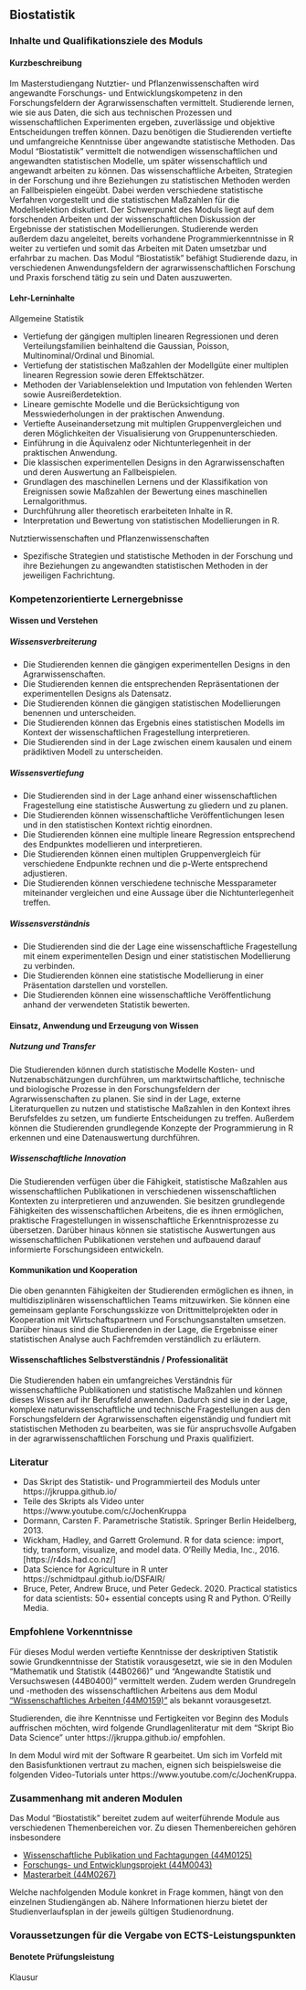 ## Biostatistik {#sec-module-biostatistik .unnumbered}

### Inhalte und Qualifikationsziele des Moduls {.unnumbered}

#### Kurzbeschreibung {.unnumbered}

Im Masterstudiengang Nutztier- und Pflanzenwissenschaften wird angewandte Forschungs- und Entwicklungskompetenz in den Forschungsfeldern der Agrarwissenschaften vermittelt. Studierende lernen, wie sie aus Daten, die sich aus technischen Prozessen und wissenschaftlichen Experimenten ergeben, zuverlässige und objektive Entscheidungen treffen können. Dazu benötigen die Studierenden vertiefte und umfangreiche Kenntnisse über angewandte statistische Methoden. Das Modul "Biostatistik" vermittelt die notwendigen wissenschaftlichen und angewandten statistischen Modelle, um später wissenschaftlich und angewandt arbeiten zu können. Das wissenschaftliche Arbeiten, Strategien in der Forschung und ihre Beziehungen zu statistischen Methoden werden an Fallbeispielen eingeübt. Dabei werden verschiedene statistische Verfahren vorgestellt und die statistischen Maßzahlen für die Modellselektion diskutiert. Der Schwerpunkt des Moduls liegt auf dem forschenden Arbeiten und der wissenschaftlichen Diskussion der Ergebnisse der statistischen Modellierungen. Studierende werden außerdem dazu angeleitet, bereits vorhandene Programmierkenntnisse in R weiter zu vertiefen und somit das Arbeiten mit Daten umsetzbar und erfahrbar zu machen. Das Modul "Biostatistik" befähigt Studierende dazu, in verschiedenen Anwendungsfeldern der agrarwissenschaftlichen Forschung und Praxis forschend tätig zu sein und Daten auszuwerten.

#### Lehr-Lerninhalte {.unnumbered}

Allgemeine Statistik

-   Vertiefung der gängigen multiplen linearen Regressionen und deren Verteilungsfamilien beinhaltend die Gaussian, Poisson, Multinominal/Ordinal und Binomial.
-   Vertiefung der statistischen Maßzahlen der Modellgüte einer multiplen linearen Regression sowie deren Effektschätzer.
-   Methoden der Variablenselektion und Imputation von fehlenden Werten sowie Ausreißerdetektion.
-   Lineare gemischte Modelle und die Berücksichtigung von Messwiederholungen in der praktischen Anwendung.
-   Vertiefte Auseinandersetzung mit multiplen Gruppenvergleichen und deren Möglichkeiten der Visualisierung von Gruppenunterschieden.
-   Einführung in die Äquivalenz oder Nichtunterlegenheit in der praktischen Anwendung.
-   Die klassischen experimentellen Designs in den Agrarwissenschaften und deren Auswertung an Fallbeispielen.
-   Grundlagen des maschinellen Lernens und der Klassifikation von Ereignissen sowie Maßzahlen der Bewertung eines maschinellen Lernalgorithmus.
-   Durchführung aller theoretisch erarbeiteten Inhalte in R.
-   Interpretation und Bewertung von statistischen Modellierungen in R.

Nutztierwissenschaften und Pflanzenwissenschaften

-   Spezifische Strategien und statistische Methoden in der Forschung und ihre Beziehungen zu angewandten statistischen Methoden in der jeweiligen Fachrichtung.

### Kompetenzorientierte Lernergebnisse {.unnumbered}

#### Wissen und Verstehen {.unnumbered}

##### Wissensverbreiterung {.unnumbered}

-   Die Studierenden kennen die gängigen experimentellen Designs in den Agrarwissenschaften.
-   Die Studierenden kennen die entsprechenden Repräsentationen der experimentellen Designs als Datensatz.
-   Die Studierenden können die gängigen statistischen Modellierungen benennen und unterscheiden.
-   Die Studierenden können das Ergebnis eines statistischen Modells im Kontext der wissenschaftlichen Fragestellung interpretieren.
-   Die Studierenden sind in der Lage zwischen einem kausalen und einem prädiktiven Modell zu unterscheiden.

##### Wissensvertiefung {.unnumbered}

-   Die Studierenden sind in der Lage anhand einer wissenschaftlichen Fragestellung eine statistische Auswertung zu gliedern und zu planen.
-   Die Studierenden können wissenschaftliche Veröffentlichungen lesen und in den statistischen Kontext richtig einordnen.
-   Die Studierenden können eine multiple lineare Regression entsprechend des Endpunktes modellieren und interpretieren.
-   Die Studierenden können einen multiplen Gruppenvergleich für verschiedene Endpunkte rechnen und die p-Werte entsprechend adjustieren.
-   Die Studierenden können verschiedene technische Messparameter miteinander vergleichen und eine Aussage über die Nichtunterlegenheit treffen.

##### Wissensverständnis {.unnumbered}

-   Die Studierenden sind die der Lage eine wissenschaftliche Fragestellung mit einem experimentellen Design und einer statistischen Modellierung zu verbinden.
-   Die Studierenden können eine statistische Modellierung in einer Präsentation darstellen und vorstellen.
-   Die Studierenden können eine wissenschaftliche Veröffentlichung anhand der verwendeten Statistik bewerten.

#### Einsatz, Anwendung und Erzeugung von Wissen {.unnumbered}

##### Nutzung und Transfer {.unnumbered}

Die Studierenden können durch statistische Modelle Kosten- und Nutzenabschätzungen durchführen, um marktwirtschaftliche, technische und biologische Prozesse in den Forschungsfeldern der Agrarwissenschaften zu planen. Sie sind in der Lage, externe Literaturquellen zu nutzen und statistische Maßzahlen in den Kontext ihres Berufsfeldes zu setzen, um fundierte Entscheidungen zu treffen. Außerdem können die Studierenden grundlegende Konzepte der Programmierung in R erkennen und eine Datenauswertung durchführen.

##### Wissenschaftliche Innovation {.unnumbered}

Die Studierenden verfügen über die Fähigkeit, statistische Maßzahlen aus wissenschaftlichen Publikationen in verschiedenen wissenschaftlichen Kontexten zu interpretieren und anzuwenden. Sie besitzen grundlegende Fähigkeiten des wissenschaftlichen Arbeitens, die es ihnen ermöglichen, praktische Fragestellungen in wissenschaftliche Erkenntnisprozesse zu übersetzen. Darüber hinaus können sie statistische Auswertungen aus wissenschaftlichen Publikationen verstehen und aufbauend darauf informierte Forschungsideen entwickeln.

#### Kommunikation und Kooperation {.unnumbered}

Die oben genannten Fähigkeiten der Studierenden ermöglichen es ihnen, in multidisziplinären wissenschaftlichen Teams mitzuwirken. Sie können eine gemeinsam geplante Forschungsskizze von Drittmittelprojekten oder in Kooperation mit Wirtschaftspartnern und Forschungsanstalten umsetzen. Darüber hinaus sind die Studierenden in der Lage, die Ergebnisse einer statistischen Analyse auch Fachfremden verständlich zu erläutern.

#### Wissenschaftliches Selbstverständnis / Professionalität {.unnumbered}

Die Studierenden haben ein umfangreiches Verständnis für wissenschaftliche Publikationen und statistische Maßzahlen und können dieses Wissen auf ihr Berufsfeld anwenden. Dadurch sind sie in der Lage, komplexe naturwissenschaftliche und technische Fragestellungen aus den Forschungsfeldern der Agrarwissenschaften eigenständig und fundiert mit statistischen Methoden zu bearbeiten, was sie für anspruchsvolle Aufgaben in der agrarwissenschaftlichen Forschung und Praxis qualifiziert.

### Literatur {.unnumbered}

-   Das Skript des Statistik- und Programmierteil des Moduls unter https://jkruppa.github.io/
-   Teile des Skripts als Video unter https://www.youtube.com/c/JochenKruppa
-   Dormann, Carsten F. Parametrische Statistik. Springer Berlin Heidelberg, 2013.
-   Wickham, Hadley, and Garrett Grolemund. R for data science: import, tidy, transform, visualize, and model data. O'Reilly Media, Inc., 2016. \[https://r4ds.had.co.nz/\]
-   Data Science for Agriculture in R unter https://schmidtpaul.github.io/DSFAIR/
-   Bruce, Peter, Andrew Bruce, und Peter Gedeck. 2020. Practical statistics for data scientists: 50+ essential concepts using R and Python. O'Reilly Media.

### Empfohlene Vorkenntnisse {.unnumbered}

Für dieses Modul werden vertiefte Kenntnisse der deskriptiven Statistik sowie Grundkenntnisse der Statistik vorausgesetzt, wie sie in den Modulen "Mathematik und Statistik (44B0266)" und "Angewandte Statistik und Versuchswesen (44B0400)" vermittelt werden. Zudem werden Grundregeln und -methoden des wissenschaftlichen Arbeitens aus dem Modul ["Wissenschaftliches Arbeiten (44M0159)"](https://www.hs-osnabrueck.de/module/44m0159/) als bekannt vorausgesetzt.

Studierenden, die ihre Kenntnisse und Fertigkeiten vor Beginn des Moduls auffrischen möchten, wird folgende Grundlagenliteratur mit dem "Skript Bio Data Science" unter https://jkruppa.github.io/ empfohlen.

In dem Modul wird mit der Software R gearbeitet. Um sich im Vorfeld mit den Basisfunktionen vertraut zu machen, eignen sich beispielsweise die folgenden Video-Tutorials unter https://www.youtube.com/c/JochenKruppa.

### Zusammenhang mit anderen Modulen {.unnumbered}

Das Modul "Biostatistik" bereitet zudem auf weiterführende Module aus verschiedenen Themenbereichen vor. Zu diesen Themenbereichen gehören insbesondere

-   [Wissenschaftliche Publikation und Fachtagungen (44M0125)](https://www.hs-osnabrueck.de/module/44m0125/)
-   [Forschungs- und Entwicklungsprojekt (44M0043)](https://www.hs-osnabrueck.de/module/44m0043/)
-   [Masterarbeit (44M0267)](https://www.hs-osnabrueck.de/module/44m0267/)

Welche nachfolgenden Module konkret in Frage kommen, hängt von den einzelnen Studiengängen ab. Nähere Informationen hierzu bietet der Studienverlaufsplan in der jeweils gültigen Studienordnung.

### Voraussetzungen für die Vergabe von ECTS-Leistungspunkten {.unnumbered}

#### Benotete Prüfungsleistung {.unnumbered}

Klausur
